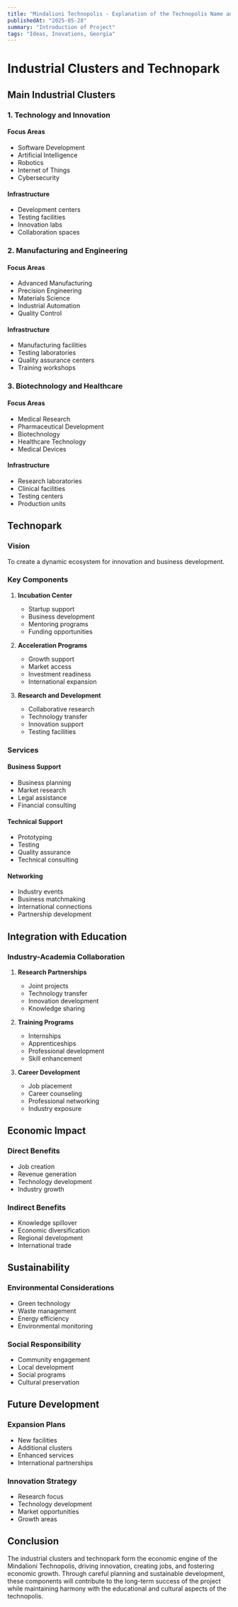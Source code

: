```yaml
---
title: "Mindalioni Technopolis - Explanation of the Technopolis Name and Analysis"
publishedAt: "2025-05-28"
summary: "Introduction of Project"
tags: "Ideas, Inovations, Georgia"
---
```


# Industrial Clusters and Technopark

## Main Industrial Clusters

### 1. Technology and Innovation

#### Focus Areas
- Software Development
- Artificial Intelligence
- Robotics
- Internet of Things
- Cybersecurity

#### Infrastructure
- Development centers
- Testing facilities
- Innovation labs
- Collaboration spaces

### 2. Manufacturing and Engineering

#### Focus Areas
- Advanced Manufacturing
- Precision Engineering
- Materials Science
- Industrial Automation
- Quality Control

#### Infrastructure
- Manufacturing facilities
- Testing laboratories
- Quality assurance centers
- Training workshops

### 3. Biotechnology and Healthcare

#### Focus Areas
- Medical Research
- Pharmaceutical Development
- Biotechnology
- Healthcare Technology
- Medical Devices

#### Infrastructure
- Research laboratories
- Clinical facilities
- Testing centers
- Production units

## Technopark

### Vision
To create a dynamic ecosystem for innovation and business development.

### Key Components

1. **Incubation Center**
   - Startup support
   - Business development
   - Mentoring programs
   - Funding opportunities

2. **Acceleration Programs**
   - Growth support
   - Market access
   - Investment readiness
   - International expansion

3. **Research and Development**
   - Collaborative research
   - Technology transfer
   - Innovation support
   - Testing facilities

### Services

#### Business Support
- Business planning
- Market research
- Legal assistance
- Financial consulting

#### Technical Support
- Prototyping
- Testing
- Quality assurance
- Technical consulting

#### Networking
- Industry events
- Business matchmaking
- International connections
- Partnership development

## Integration with Education

### Industry-Academia Collaboration

1. **Research Partnerships**
   - Joint projects
   - Technology transfer
   - Innovation development
   - Knowledge sharing

2. **Training Programs**
   - Internships
   - Apprenticeships
   - Professional development
   - Skill enhancement

3. **Career Development**
   - Job placement
   - Career counseling
   - Professional networking
   - Industry exposure

## Economic Impact

### Direct Benefits
- Job creation
- Revenue generation
- Technology development
- Industry growth

### Indirect Benefits
- Knowledge spillover
- Economic diversification
- Regional development
- International trade

## Sustainability

### Environmental Considerations
- Green technology
- Waste management
- Energy efficiency
- Environmental monitoring

### Social Responsibility
- Community engagement
- Local development
- Social programs
- Cultural preservation

## Future Development

### Expansion Plans
- New facilities
- Additional clusters
- Enhanced services
- International partnerships

### Innovation Strategy
- Research focus
- Technology development
- Market opportunities
- Growth areas

## Conclusion

The industrial clusters and technopark form the economic engine of the Mindalioni Technopolis, driving innovation, creating jobs, and fostering economic growth. Through careful planning and sustainable development, these components will contribute to the long-term success of the project while maintaining harmony with the educational and cultural aspects of the technopolis. 